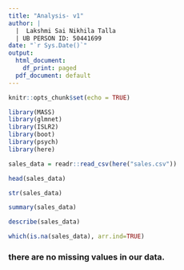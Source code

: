 ```yaml
---
title: "Analysis- v1"
author: |
  |  Lakshmi Sai Nikhila Talla
  | UB PERSON ID: 50441699
date: "`r Sys.Date()`"
output:
  html_document:
    df_print: paged
  pdf_document: default
---
```


```r
knitr::opts_chunk$set(echo = TRUE)
```

```r
library(MASS)
library(glmnet)
library(ISLR2)
library(boot)
library(psych)
library(here)

```
```r
sales_data = readr::read_csv(here("sales.csv"))
```

```r
head(sales_data)
```
```r
str(sales_data)
```
```r
summary(sales_data)
```
```r
describe(sales_data)
```
```r
which(is.na(sales_data), arr.ind=TRUE)
```
### there are no missing values in our data.
```r
```
```r
```